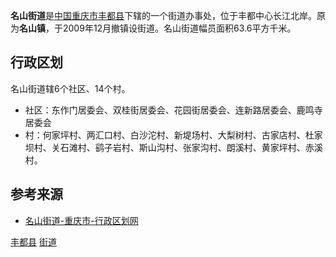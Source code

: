 {{中国乡级行政区
| 行政区全称 = 名山街道
| 景观照片文件名 =
| 景观照片描述 =
| 汉语拼音 = Minshan Jiedao
| 上级行政区 = [[重庆市|重庆市]][[丰都县|丰都县]]
| 行政区类别 = [[街道办事处|街道]]
| 行政区划代码 = 500230
| 地理坐标 = 
| 总面积 = 63.6平方公里
| 户籍人口 = 
| 户籍人口年份 = 
| 常住人口 =
| 常住人口年份 =
| 人口密度 = 
| 领导人职务1 =
| 领导人姓名1 =
| 领导人职务2 =
| 领导人姓名2 =
| 行政区划 = 6个居委会、14个村委会
| 官方网站 =http://msz.cqfd.gov.cn/
| 政府驻地 = 广场路41号
| 邮政编码 = 408200
| 毗邻行政区 =丰都县[[三合街道|三合街道]]、[[树人镇|树人镇]] 
| 位置图文件名 =
| 位置图描述 =
}}
'''名山街道'''是[[中国|中国]][[重庆市|重庆市]][[丰都县|丰都县]]下辖的一个街道办事处，位于丰都中心长江北岸。原为'''名山镇'''，于2009年12月撤镇设街道。名山街道幅员面积63.6平方千米。

==行政区划==
名山街道辖6个社区、14个村。
*社区：东作门居委会、双桂街居委会、花园街居委会、连新路居委会、鹿鸣寺居委会
*村：何家坪村、两汇口村、白沙沱村、新堤场村、大梨树村、古家店村、杜家坝村、关石滩村、鹞子岩村、斯山沟村、张家沟村、朗溪村、黄家坪村、赤溪村。

==参考来源==
*[http://www.xzqh.org/html/show.php?contentid=17463 名山街道-重庆市-行政区划网] {{Wayback|url=http://www.xzqh.org/html/show.php?contentid=17463 |date=20160309000532 }}

{{重庆市丰都县行政区划}}
{{重庆行政区划小作品}}

[[Category:重庆市街道_(行政区划)|丰都县]]
[[Category:丰都县行政区划|街道]]